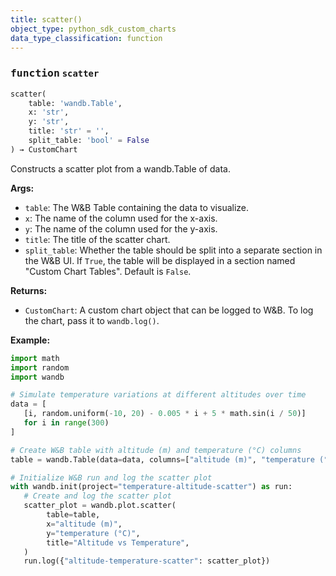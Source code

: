 ```yaml
---
title: scatter()
object_type: python_sdk_custom_charts
data_type_classification: function
---
```


<Card title="View the source code" href="https://github.com/wandb/wandb/blob/main/wandb/plot/scatter.py" icon="github"/>




### <kbd>function</kbd> `scatter`

```python
scatter(
    table: 'wandb.Table',
    x: 'str',
    y: 'str',
    title: 'str' = '',
    split_table: 'bool' = False
) → CustomChart
```

Constructs a scatter plot from a wandb.Table of data. 



**Args:**
 
 - `table`:  The W&B Table containing the data to visualize. 
 - `x`:  The name of the column used for the x-axis. 
 - `y`:  The name of the column used for the y-axis. 
 - `title`:  The title of the scatter chart. 
 - `split_table`:  Whether the table should be split into a separate section  in the W&B UI. If `True`, the table will be displayed in a section named  "Custom Chart Tables". Default is `False`. 



**Returns:**
 
 - `CustomChart`:  A custom chart object that can be logged to W&B. To log the  chart, pass it to `wandb.log()`. 

**Example:**
 ```python
import math
import random
import wandb

# Simulate temperature variations at different altitudes over time
data = [
    [i, random.uniform(-10, 20) - 0.005 * i + 5 * math.sin(i / 50)]
    for i in range(300)
]

# Create W&B table with altitude (m) and temperature (°C) columns
table = wandb.Table(data=data, columns=["altitude (m)", "temperature (°C)"])

# Initialize W&B run and log the scatter plot
with wandb.init(project="temperature-altitude-scatter") as run:
    # Create and log the scatter plot
    scatter_plot = wandb.plot.scatter(
         table=table,
         x="altitude (m)",
         y="temperature (°C)",
         title="Altitude vs Temperature",
    )
    run.log({"altitude-temperature-scatter": scatter_plot})
``` 
